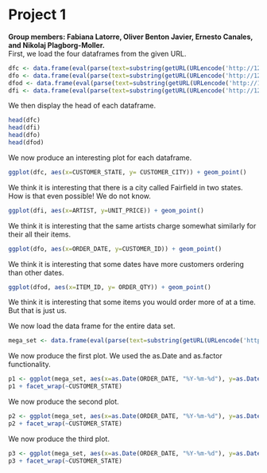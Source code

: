 Project 1
====
**Group members: Fabiana Latorre, Oliver Benton Javier, Ernesto Canales, and Nikolaj Plagborg-Moller.**  
First, we load the four dataframes from the given URL.
```r
dfc <- data.frame(eval(parse(text=substring(getURL(URLencode('http://129.152.144.84:5001/rest/native/?query="select * from customers"'), httpheader=c(DB='jdbc:oracle:thin:@129.152.144.84:1521/PDB1.usuniversi01134.oraclecloud.internal', USER='DV_ORDERS', PASS='orcl', MODE='native_mode', MODEL='model', returnFor = 'R', returnDimensions = 'False'), verbose = TRUE), 1, 2^31-1))))
dfo <- data.frame(eval(parse(text=substring(getURL(URLencode('http://129.152.144.84:5001/rest/native/?query="select * from orders"'), httpheader=c(DB='jdbc:oracle:thin:@129.152.144.84:1521/PDB1.usuniversi01134.oraclecloud.internal', USER='DV_ORDERS', PASS='orcl', MODE='native_mode', MODEL='model', returnFor = 'R', returnDimensions = 'False'), verbose = TRUE), 1, 2^31-1))))
dfod <- data.frame(eval(parse(text=substring(getURL(URLencode('http://129.152.144.84:5001/rest/native/?query="select * from order_details"'), httpheader=c(DB='jdbc:oracle:thin:@129.152.144.84:1521/PDB1.usuniversi01134.oraclecloud.internal', USER='DV_ORDERS', PASS='orcl', MODE='native_mode', MODEL='model', returnFor = 'R', returnDimensions = 'False'), verbose = TRUE), 1, 2^31-1))))
dfi <- data.frame(eval(parse(text=substring(getURL(URLencode('http://129.152.144.84:5001/rest/native/?query="select * from items"'), httpheader=c(DB='jdbc:oracle:thin:@129.152.144.84:1521/PDB1.usuniversi01134.oraclecloud.internal', USER='DV_ORDERS', PASS='orcl', MODE='native_mode', MODEL='model', returnFor = 'R', returnDimensions = 'False'), verbose = TRUE), 1, 2^31-1))))
```
We then display the head of each dataframe.
```r
head(dfc)
head(dfi)
head(dfo)
head(dfod)
```
We now produce an interesting plot for each dataframe.
```r
ggplot(dfc, aes(x=CUSTOMER_STATE, y= CUSTOMER_CITY)) + geom_point()
``` 
  
We think it is interesting that there is a city called Fairfield in two states. How is that even possible! We do not know.
```r
ggplot(dfi, aes(x=ARTIST, y=UNIT_PRICE)) + geom_point()
```
  
We think it is interesting that the same artists charge somewhat similarly for their all their items.
```r
ggplot(dfo, aes(x=ORDER_DATE, y=CUSTOMER_ID)) + geom_point()
```
  
We think it is interesting that some dates have more customers ordering than other dates.
```r
ggplot(dfod, aes(x=ITEM_ID, y= ORDER_QTY)) + geom_point()
```
  
We think it is interesting that some items you would order more of at a time. But that is just us.
  
We now load the data frame for the entire data set.
```r
mega_set <- data.frame(eval(parse(text=substring(getURL(URLencode('http://129.152.144.84:5001/rest/native/?query="select * from orders o join customers c on o.customer_id = c.customer_id join order_details d on o.order_id = d.order_id join items i on d.item_id = i.item_id"'), httpheader=c(DB='jdbc:oracle:thin:@129.152.144.84:1521/PDB1.usuniversi01134.oraclecloud.internal', USER='DV_ORDERS', PASS='orcl', MODE='native_mode', MODEL='model', returnFor = 'R', returnDimensions = 'False'), verbose = TRUE), 1, 2^31-1))))
```
  
We now produce the first plot. We used the as.Date and as.factor functionality. 
```r
p1 <- ggplot(mega_set, aes(x=as.Date(ORDER_DATE, "%Y-%m-%d"), y=as.Date(SHIPPED_DATE, "%Y-%m-%d"), color = as.factor(UNIT_PRICE))) + geom_point(na.rm=TRUE)
p1 + facet_wrap(~CUSTOMER_STATE)
```
  
We now produce the second plot. 
```r
p2 <- ggplot(mega_set, aes(x=as.Date(ORDER_DATE, "%Y-%m-%d"), y=as.Date(SHIPPED_DATE, "%Y-%m-%d"), color = as.factor(TITLE))) + geom_point(na.rm=TRUE)
p2 + facet_wrap(~CUSTOMER_STATE)
```
  
We now produce the third plot.
```r
p3 <- ggplot(mega_set, aes(x=as.Date(ORDER_DATE, "%Y-%m-%d"), y=as.Date(SHIPPED_DATE, "%Y-%m-%d"), color = as.factor(ARTIST))) + geom_point(na.rm=TRUE)
p3 + facet_wrap(~CUSTOMER_STATE)
``` 